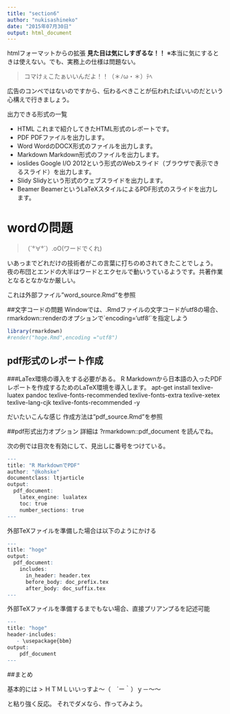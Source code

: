 ```yaml
---
title: "section6"
author: "nukisashineko"
date: "2015年07月30日"
output: html_document
---
```


htmlフォーマットからの拡張
**見た目は気にしすぎるな！！**
※本当に気にするときは使えない。でも、実務上の仕様は問題ない。

> コマけぇこたぁいいんだよ！！（＊ﾉω・＊）ﾃﾍ


広告のコンペではないのですから、伝わるべきことが伝われたばいいのだという心構えで行きましょう。

出力できる形式の一覧

- HTML
    これまで紹介してきたHTML形式のレポートです。
- PDF
    PDFファイルを出力します。
- Word
    WordのDOCX形式のファイルを出力します。
- Markdown
    Markdown形式のファイルを出力します。
- ioslides
    Google I/O 2012という形式のWebスライド（ブラウザで表示できるスライド）を出力します。
- Slidy
    Slidyという形式のウェブスライドを出力します。
- Beamer
    BeamerというLaTeXスタイルによるPDF形式のスライドを出力します。 

# wordの問題
> （´°∀°`）.oO(ワードでくれ)    

いあっまでどれだけの技術者がこの言葉に打ちのめされてきたことでしょう。
夜の布団とエンドの大半はワードとエクセルで動いうているようです。共著作業となるとなかなか厳しい。

これは外部ファイル"word_source.Rmd"を参照  

##文字コードの問題
 Windowでは、.Rmdファイルの文字コードがutf8の場合、rmarkdown::renderのオプションで\`encoding='utf8'\`を指定しよう
```r
library(rmarkdown)
#render("hoge.Rmd",encoding ="utf8")
```

## pdf形式のレポート作成

###LaTex環境の導入をする必要がある。
R Markdownから日本語の入ったPDFレポートを作成するためのLaTeX環境を導入します。
apt-get install texlive-luatex  pandoc  texlive-fonts-recommended texlive-fonts-extra  texlive-xetex texlive-lang-cjk texlive-fonts-recommended -y 

だいたいこんな感じ
作成方法は"pdf_source.Rmd"を参照

##pdf形式出力オプション
詳細は
?rmarkdown::pdf_document
を読んでね。  

次の例では目次を有効にして、見出しに番号をつけている。  
```r
---
title: "R MarkdownでPDF"
author: "@kohske"
documentclass: ltjarticle
output: 
  pdf_document:
    latex_engine: lualatex
    toc: true
    number_sections: true
---
```

外部TeXファイルを準備した場合は以下のようにかける
```r
---
title: "hoge"
output:
  pdf_document:
    includes:
      in_header: header.tex
      before_body: doc_prefix.tex
      after_body: doc_suffix.tex
---
```

外部TeXファイルを準備するまでもない場合、直接プリアンプるを記述可能
```r
---
title: "hoge"
header-includes:
   - \usepackage{bbm}
output:
    pdf_document
---
```



##まとめ

基本的には
> ＨＴＭＬいいっすよ〜（　´ー｀）ｙ－～～

と粘り強く反応。
それでダメなら、作ってみよう。